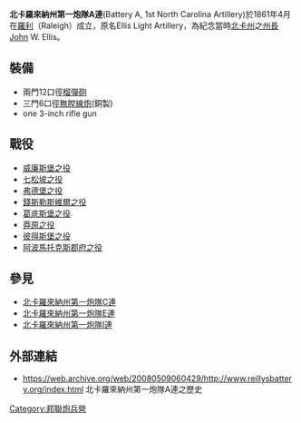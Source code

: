 '''北卡羅來納州第一炮隊A連'''(Battery A, 1st North Carolina Artillery)於1861年4月在[[羅利_(北卡羅來納州)|羅利]]（Raleigh）成立，原名Ellis Light Artillery，為紀念當時[[北卡州|北卡州]]之[[州長|州長]]John W. Ellis。

==裝備==
*兩門12口徑[[榴彈砲|榴彈砲]]
*三門6口徑[[無膛線炮|無膛線炮]](銅製)
*one 3-inch rifle gun

==戰役==
*[[威廉斯堡之役|威廉斯堡之役]]
*[[七松坡之役|七松坡之役]]
*[[弗德堡之役|弗德堡之役]]
*[[錢斯勒斯維爾之役|錢斯勒斯維爾之役]]
*[[葛底斯堡之役|葛底斯堡之役]]
*[[莽原之役|莽原之役]]
*[[彼得斯堡之役|彼得斯堡之役]]
*[[阿波馬托克斯郡府之役|阿波馬托克斯郡府之役]]

==參見==
*[[北卡羅來納州第一炮隊C連|北卡羅來納州第一炮隊C連]]
*[[北卡羅來納州第一炮隊E連|北卡羅來納州第一炮隊E連]]
*[[北卡羅來納州第一炮隊I連|北卡羅來納州第一炮隊I連]]

==外部連結==
*https://web.archive.org/web/20080509060429/http://www.reillysbattery.org/index.html 北卡羅來納州第一炮隊A連之歷史

[[Category:邦聯炮兵營|Category:邦聯炮兵營]]